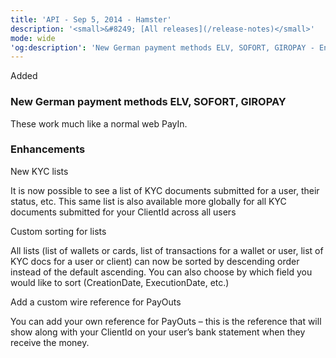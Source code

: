 ```yaml
---  
title: 'API - Sep 5, 2014 - Hamster'  
description: '<small>&#8249; [All releases](/release-notes)</small>'  
mode: wide  
'og:description': 'New German payment methods ELV, SOFORT, GIROPAY - Enhancements'  
---  
```

  
  <div class="pill pill-green rn-pill">Added</div> 
  
### New German payment methods ELV, SOFORT, GIROPAY  

These work much like a normal web PayIn. 
  
### Enhancements  

New KYC lists  

It is now possible to see a list of KYC documents submitted for a user, their status, etc. This same list is also available more globally for all KYC documents submitted for your ClientId across all users  

Custom sorting for lists  

All lists (list of wallets or cards, list of transactions for a wallet or user, list of KYC docs for a user or client) can now be sorted by descending order instead of the default ascending. You can also choose by which field you would like to sort (CreationDate, ExecutionDate, etc.)  

Add a custom wire reference for PayOuts  

You can add your own reference for PayOuts – this is the reference that will show along with your ClientId on your user’s bank statement when they receive the money.